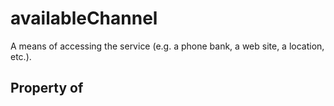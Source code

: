 # availableChannel

A means of accessing the service (e.g. a phone bank, a web site, a location, etc.).

## Property of



